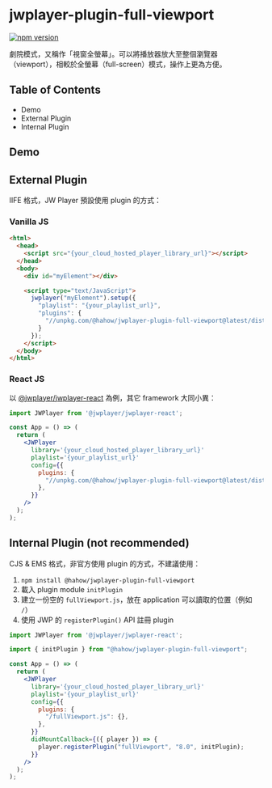 
# jwplayer-plugin-full-viewport

[![npm version](https://badge.fury.io/js/@hahow%2Fjwplayer-plugin-full-viewport.svg)](https://badge.fury.io/js/@hahow%2Fjwplayer-plugin-full-viewport)

劇院模式，又稱作「視窗全螢幕」。可以將播放器放大至整個瀏覽器（viewport），相較於全螢幕（full-screen）模式，操作上更為方便。

## Table of Contents

- Demo
- External Plugin
- Internal Plugin

## Demo

<Story id="full-viewport--full-viewport" />

## External Plugin

IIFE 格式，JW Player 預設使用 plugin 的方式：

### Vanilla JS

```html
<html>
  <head>
    <script src="{your_cloud_hosted_player_library_url}"></script>
  </head>
  <body>
    <div id="myElement"></div>

    <script type="text/JavaScript">
      jwplayer("myElement").setup({
        "playlist": "{your_playlist_url}",
        "plugins": {
          "//unpkg.com/@hahow/jwplayer-plugin-full-viewport@latest/dist/iife/fullViewport.js": {}
        }
      });
    </script>
  </body>
</html>
```

### React JS

以 [@jwplayer/jwplayer-react](https://github.com/jwplayer/jwplayer-react) 為例，其它 framework 大同小異：

```jsx
import JWPlayer from '@jwplayer/jwplayer-react';

const App = () => (
  return (
    <JWPlayer
      library='{your_cloud_hosted_player_library_url}'
      playlist='{your_playlist_url}'
      config={{
        plugins: {
          "//unpkg.com/@hahow/jwplayer-plugin-full-viewport@latest/dist/iife/fullViewport.js": {},
        },
      }}
    />
  );
);
```

## Internal Plugin (not recommended)

CJS & EMS 格式，非官方使用 plugin 的方式，不建議使用：

1. `npm install @hahow/jwplayer-plugin-full-viewport`
1. 載入 plugin module `initPlugin`
1. 建立一份空的 `fullViewport.js`，放在 application 可以讀取的位置（例如 `/`）
1. 使用 JWP 的 `registerPlugin()` API 註冊 plugin

```jsx
import JWPlayer from '@jwplayer/jwplayer-react';

import { initPlugin } from "@hahow/jwplayer-plugin-full-viewport";

const App = () => (
  return (
    <JWPlayer
      library='{your_cloud_hosted_player_library_url}'
      playlist='{your_playlist_url}'
      config={{
        plugins: {
          "/fullViewport.js": {},
        },
      }}
      didMountCallback={({ player }) => {
        player.registerPlugin("fullViewport", "8.0", initPlugin);
      }}
    />
  );
);
```
